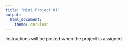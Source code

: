 ```yaml
---
title: "Mini-Project 01"
output: 
  html_document:
    theme: cerulean
---
```


Instructions will be posted when the project is assigned.

 
